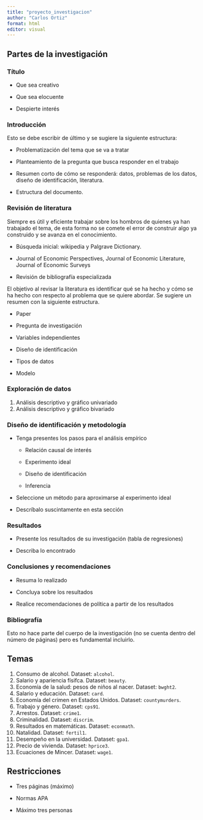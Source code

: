 ```yaml
---
title: "proyecto_investigacion"
author: "Carlos Ortiz"
format: html
editor: visual
---
```


## Partes de la investigación

### Título

-   Que sea creativo

-   Que sea elocuente

-   Despierte interés

### Introducción

Esto se debe escribir de último y se sugiere la siguiente estructura:

-   Problematización del tema que se va a tratar

-   Planteamiento de la pregunta que busca responder en el trabajo

-   Resumen corto de cómo se responderá: datos, problemas de los datos, diseño de identificación, literatura.

-   Estructura del documento.

### Revisión de literatura

Siempre es útil y eficiente trabajar sobre los hombros de quienes ya han trabajado el tema, de esta forma no se comete el error de construir algo ya construido y se avanza en el conocimiento.

-   Búsqueda inicial: wikipedia y Palgrave Dictionary.

-   Journal of Economic Perspectives, Journal of Economic Literature, Journal of Economic Surveys

-   Revisión de bibliografía especializada

El objetivo al revisar la literatura es identificar qué se ha hecho y cómo se ha hecho con respecto al problema que se quiere abordar. Se sugiere un resumen con la siguiente estructura.

-   Paper

-   Pregunta de investigación

-   Variables independientes

-   Diseño de identificación

-   Tipos de datos

-   Modelo

### Exploración de datos

1.  Análisis descriptivo y gráfico univariado
2.  Análisis descriptivo y gráfico bivariado

### Diseño de identificación y metodología

-   Tenga presentes los pasos para el análisis empírico

    -   Relación causal de interés

    -   Experimento ideal

    -   Diseño de identificación

    -   Inferencia

-   Seleccione un método para aproximarse al experimento ideal

-   Descríbalo suscintamente en esta sección

### Resultados

-   Presente los resultados de su investigación (tabla de regresiones)

-   Describa lo encontrado

### Conclusiones y recomendaciones

-   Resuma lo realizado

-   Concluya sobre los resultados

-   Realice recomendaciones de política a partir de los resultados

### Bibliografía

Esto no hace parte del cuerpo de la investigación (no se cuenta dentro del número de páginas) pero es fundamental incluirlo.

## Temas

1.  Consumo de alcohol. Dataset: `alcohol`.
2.  Salario y apariencia físifca. Dataset: `beauty`.
3.  Economía de la salud: pesos de niños al nacer. Dataset: `bwght2`.
4.  Salario y educación. Dataset: `card`.
5.  Economía del crimen en Estados Unidos. Dataset: `countymurders`.
6.  Trabajo y género. Dataset: `cps91`.
7.  Arrestos. Dataset: `crime1`.
8.  Criminalidad. Dataset: `discrim`.
9.  Resultados en matemáticas. Dataset: `econmath`.
10. Natalidad. Dataset: `fertil1`.
11. Desempeño en la universidad. Dataset: `gpa1`.
12. Precio de vivienda. Dataset: `hprice3`.
13. Ecuaciones de Mincer. Dataset: `wage1`.

## Restricciones

-   Tres páginas (máximo)

-   Normas APA

-   Máximo tres personas
